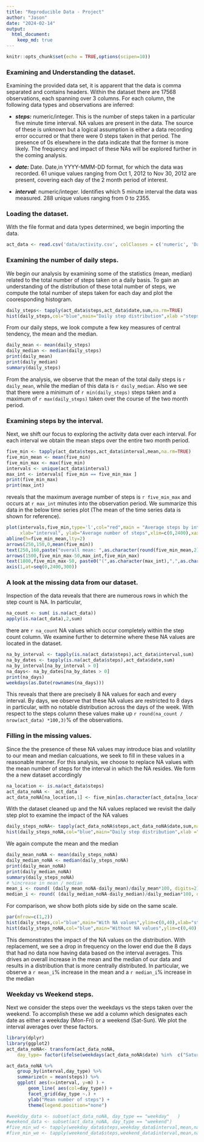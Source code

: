 ```yaml
---
title: "Reproducible Data - Project"
author: "Jason"
date: "2024-02-14"
output: 
  html_document: 
    keep_md: true
---
```


<!-- make sure code and output is echoed. adjust scientific notation -->
```r
knitr::opts_chunk$set(echo = TRUE,options(scipen=10))
```

### Examining and Understanding the dataset.

Examining the provided data set, it is apparent that the data is comma separated and
contains headers. Within the dataset there are 17568 observations, each spanning over 3 columns. For each column, the following data types and observations are inferred:

* ***steps:*** numeric/integer.  This is the number of steps taken in a particular five minute time interval.  NA values are present in the data. The source of these is unknown but a logical assumption is either a data recording error occurred or that there were 0 steps taken in that period.  The presence of 0s elsewhere in the data indicate that the former is more likely.  The frequency and impact of these NAs will be explored further in the coming analysis. 

* ***date:*** Date. Date,in YYYY-MMM-DD format, for which the data was recorded. 61 unique values ranging from Oct 1, 2012 to Nov 30, 2012 are present, covering each day of the 2 month period of interest.

* ***interval***: numeric/integer.  Identifies which 5 minute interval the data was measured. 288 unique values ranging from 0 to 2355.

### Loading the dataset.

With the file format and data types determined, we begin importing the data.
```r
act_data <- read.csv('data/activity.csv', colClasses = c('numeric', 'Date', 'numeric'))
```

### Examining the number of daily steps.
We begin our analysis by examining some of the statistics (mean, median) related to the total number of steps taken on a daily basis.  To gain an understanding of the distribution of these total number of steps, we compute the total number of steps taken for each day and plot the cooresponding histogram.

```r
daily_steps<- tapply(act_data$steps,act_data$date,sum,na.rm=TRUE)
hist(daily_steps,col="blue",main="Daily step distribution",xlab ="steps")
```

From our daily steps, we look compute a few key measures of central tendency, the mean and the median.

```r
daily_mean <- mean(daily_steps)
daily_median <- median(daily_steps)
print(daily_mean)
print(daily_median)
summary(daily_steps)
```

From the analysis, we observe that the mean of the total daily steps is `r daily_mean`, while the median of this data is `r daily_median`.  Also we see that there were a minimum of `r min(daily_steps)` steps taken and a maximum of `r max(daily_steps)` taken over the course of the two month period. 

### Examining steps by the interval.

Next, we shift our focus to exploring the activity data over each interval.  For each interval we obtain the mean steps over the entire two month period. 

```r
five_min <- tapply(act_data$steps,act_data$interval,mean,na.rm=TRUE)
five_min_mean <- mean(five_min)
five_min_max <- max(five_min)
intervals <- unique(act_data$interval)
max_int <- intervals[ five_min == five_min_max ]
print(five_min_max)
print(max_int)
```

reveals that the maximum average number of steps is `r five_min_max` and occurs at `r max_int` minutes into the observation period.  We summarize this data in the below time series plot (The mean of the time series data is shown for reference).

```r
plot(intervals,five_min,type='l',col="red",main = "Average steps by interval",
     xlab="interval", ylab="Average number of steps",xlim=c(0,2400),xaxt='n')
abline(h=five_min_mean,lty=2)
arrows(250,150,0,mean(five_min))
text(250,160,paste("overall mean: ",as.character(round(five_min_mean,2))))
arrows(1500,five_min_max-50,max_int,five_min_max)
text(1800,five_min_max-50, paste0("(",as.character(max_int),",",as.character(round(five_min_max,3)),")")   )
axis(1,at=seq(0,2400,300))
```


### A look at the missing data from our dataset.

Inspection of the data reveals that there are numerous rows in which the step count is NA.  In particular,

```r
na_count <- sum( is.na(act_data))
apply(is.na(act_data),2,sum) 
```
there are `r na_count` NA values which occur completely within the step count column.  We examine further to determine where these NA values are located in the dataset.

```R
na_by_interval <- tapply(is.na(act_data$steps),act_data$interval,sum)
na_by_dates <- tapply(is.na(act_data$steps),act_data$date,sum)
na_by_interval[na_by_interval > 0]
na_days<- na_by_dates[na_by_dates > 0]
print(na_days)
weekdays(as.Date(rownames(na_days)))
```
This reveals that there are precisely 8 NA values for each and every interval.  By days, we observe that these NA values are restricted to 8 days in particular, with no notable distribution across the days of the week.  With respect to the steps column these values make up `r round(na_count / nrow(act_data) *100,3)`% of the observations.

### Filling in the missing values.
Since the the presence of these NA values may introduce bias and volatility to our mean and median calcuations, we seek to fill in these values in a reasonable manner. For this analysis, we choose to replace NA values with the mean number of steps for the interval in which the NA resides.  We form the a new dataset accordingly

```r
na_location <- is.na(act_data$steps)
act_data_noNA <-  act_data
act_data_noNA[na_location,1] <- five_min[as.character(act_data[na_location,3])]
```

With the dataset cleaned up and the NA values replaced we revisit the daily step plot to examine the impact of the NA values


```r
daily_steps_noNA<- tapply(act_data_noNA$steps,act_data_noNA$date,sum,na.rm=TRUE)
hist(daily_steps_noNA,col="blue",main="Daily step distribution",xlab ="steps")
```

We again compute the mean and the median

```r
daily_mean_noNA <- mean(daily_steps_noNA)
daily_median_noNA <- median(daily_steps_noNA)
print(daily_mean_noNA)
print(daily_median_noNA)
summary(daily_steps_noNA)
# %increase in mean / median
mean_i <- round( (daily_mean_noNA-daily_mean)/daily_mean*100, digits=2)
median_i <- round( (daily_median_noNA-daily_median)/daily_median*100, digits=2)  
```

For comparison, we show both plots side by side on the same scale.
```r
par(mfrow=c(1,2))
hist(daily_steps,col="blue",main="With NA values",ylim=c(0,40),xlab="steps")
hist(daily_steps_noNA,col="blue",main="Without NA values",ylim=c(0,40),xlab="steps")
```

This demonstrates the impact of the NA values on the distribution.  With replacement, we see a drop in frequency on the lower end due the 8 days that had no data now having data based on the interval averages.  This drives an overall increase in the mean and the median of our data and results in a distribution that is more centrally distributed.  In particular, we observe a `r mean_i`%
increase in the mean and a `r median_i`% increase in the median

### Weekday vs Weekend steps.

Next we consider the steps over the weekdays  vs the steps taken over the weekend.  To accomplish these we add a column which designates each date as either a weekday (Mon-Fri) or a weekend (Sat-Sun).  We plot the interval averages over these factors.


```r
library(dplyr)
library(ggplot2)
act_data_noNA<- transform(act_data_noNA,
    day_type= factor(ifelse(weekdays(act_data_noNA$date) %in%  c("Saturday","Sunday"),"weekend","weekday")))

act_data_noNA %>%
    group_by(interval,day_type) %>%
    summarize(m = mean(steps)) %>%
    ggplot( aes(x=interval, y=m) ) +
        geom_line( aes(col=day_type)) + 
        facet_grid(day_type ~.) + 
        ylab("Mean number of steps") + 
        theme(legend.position="none")
```

```r
#weekday_data <- subset(act_data_noNA, day_type == "weekday"   ) 
#weekend_data <- subset(act_data_noNA, day_type == "weekend")
#five_min_wd <- tapply(weekday_data$steps,weekday_data$interval,mean,na.rm=TRUE)
#five_min_we <- tapply(weekend_data$steps,weekend_data$interval,mean,na.rm=TRUE)
```